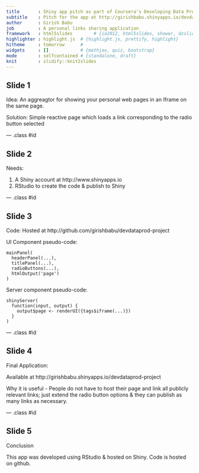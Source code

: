```yaml
---
title       : Shiny app pitch as part of Coursera's Developing Data Products program
subtitle    : Pitch for the app at http://girishbabu.shinyapps.io/devdataprod-project
author      : Girish Babu
job         : A personal links sharing application
framework   : html5slides        # {io2012, html5slides, shower, dzslides, ...}
highlighter : highlight.js  # {highlight.js, prettify, highlight}
hitheme     : tomorrow      # 
widgets     : []            # {mathjax, quiz, bootstrap}
mode        : selfcontained # {standalone, draft}
knit        : slidify::knit2slides
---
```


## Slide 1

Idea: An aggreagtor for showing your personal web pages in an Iframe on the same page.

Solution: Simple reactive page which loads a link corresponding to the radio button selected

--- .class #id 

## Slide 2

Needs: 

1. A Shiny account at http://www.shinyapps.io
2. RStudio to create the code & publish to Shiny

--- .class #id 

## Slide 3

Code: Hosted at http://github.com/girishbabu/devdataprod-project 

UI Component pseudo-code:
```
mainPanel(
  headerPanel(...),
  titlePanel(...),
  radioButtons(...),
  htmlOutput('page')
)
```

Server component pseudo-code:
```
shinyServer(
  function(input, output) {  
    output$page <- renderUI({tags$iframe(...)})
  }
)
```

--- .class #id 

## Slide 4

Final Application:

Available at http://girishbabu.shinyapps.io/devdataprod-project

Why it is useful - People do not have to host their page and link all publicly relevant links; just extend the radio button options & they can publish as many links as necessary.

--- .class #id 

## Slide 5

Conclusion

This app was developed using RStudio & hosted on Shiny. Code is hosted on github.


